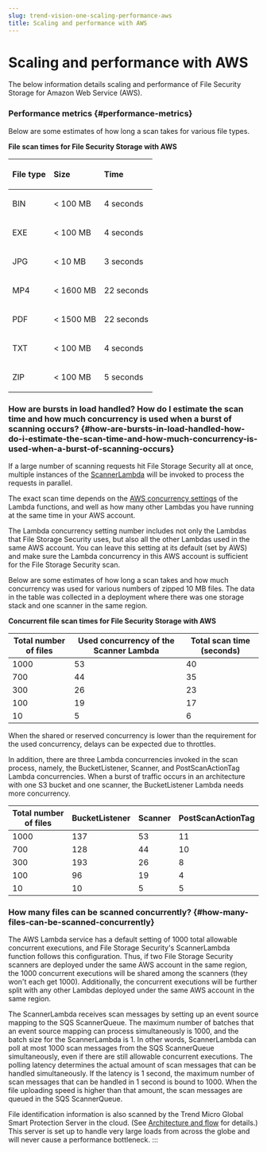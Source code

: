 ```yaml
---
slug: trend-vision-one-scaling-performance-aws
title: Scaling and performance with AWS
---
```

# Scaling and performance with AWS

The below information details scaling and performance of File Security Storage for Amazon Web Service (AWS).

### Performance metrics {#performance-metrics}

Below are some estimates of how long a scan takes for various file types.

**File scan times for File Security Storage with AWS**

<table>
<thead style="text-align: left;">
<tr>
<th style="text-align: left;"><p>File type</p></th>
<th style="text-align: left;"><p>Size</p></th>
<th style="text-align: left;"><p>Time</p></th>
</tr>
</thead>
<tbody style="text-align: left;">
<tr>
<td style="text-align: left;"><p>BIN</p></td>
<td style="text-align: left;"><p>&lt; 100 MB</p></td>
<td style="text-align: left;"><p>4 seconds</p></td>
</tr>
<tr>
<td style="text-align: left;"><p>EXE</p></td>
<td style="text-align: left;"><p>&lt; 100 MB</p></td>
<td style="text-align: left;"><p>4 seconds</p></td>
</tr>
<tr>
<td style="text-align: left;"><p>JPG</p></td>
<td style="text-align: left;"><p>&lt; 10 MB</p></td>
<td style="text-align: left;"><p>3 seconds</p></td>
</tr>
<tr>
<td style="text-align: left;"><p>MP4</p></td>
<td style="text-align: left;"><p>&lt; 1600 MB</p></td>
<td style="text-align: left;"><p>22 seconds</p></td>
</tr>
<tr>
<td style="text-align: left;"><p>PDF</p></td>
<td style="text-align: left;"><p>&lt; 1500 MB</p></td>
<td style="text-align: left;"><p>22 seconds</p></td>
</tr>
<tr>
<td style="text-align: left;"><p>TXT</p></td>
<td style="text-align: left;"><p>&lt; 100 MB</p></td>
<td style="text-align: left;"><p>4 seconds</p></td>
</tr>
<tr>
<td style="text-align: left;"><p>ZIP</p></td>
<td style="text-align: left;"><p>&lt; 100 MB</p></td>
<td style="text-align: left;"><p>5 seconds</p></td>
</tr>
</tbody>
</table>

### How are bursts in load handled? How do I estimate the scan time and how much concurrency is used when a burst of scanning occurs? {#how-are-bursts-in-load-handled-how-do-i-estimate-the-scan-time-and-how-much-concurrency-is-used-when-a-burst-of-scanning-occurs}

If a large number of scanning requests hit File Storage Security all at once, multiple instances of the [ScannerLambda](https://docs.trendmicro.com/en-us/documentation/article/trend-micro-cloud-one-file-storage-security-arch-overview-aws) will be invoked to process the requests in parallel.

The exact scan time depends on the [AWS concurrency settings](https://docs.aws.amazon.com/lambda/latest/dg/configuration-concurrency.mdx) of the Lambda functions, and well as how many other Lambdas you have running at the same time in your AWS account.

The Lambda concurrency setting number includes not only the Lambdas that File Storage Security uses, but also all the other Lambdas used in the same AWS account. You can leave this setting at its default (set by AWS) and make sure the Lambda concurrency in this AWS account is sufficient for the File Storage Security scan.

Below are some estimates of how long a scan takes and how much concurrency was used for various numbers of zipped 10 MB files. The data in the table was collected in a deployment where there was one storage stack and one scanner in the same region.

**Concurrent file scan times for File Security Storage with AWS**

<table>
<thead>
<tr>
<th>Total number of files</th>
<th>Used concurrency of the Scanner Lambda</th>
<th>Total scan time (seconds)</th>
</tr>
</thead>
<tbody>
<tr>
<td>1000</td>
<td>53</td>
<td>40</td>
</tr>
<tr>
<td>700</td>
<td>44</td>
<td>35</td>
</tr>
<tr>
<td>300</td>
<td>26</td>
<td>23</td>
</tr>
<tr>
<td>100</td>
<td>19</td>
<td>17</td>
</tr>
<tr>
<td>10</td>
<td>5</td>
<td>6</td>
</tr>
</tbody>
</table>

When the shared or reserved concurrency is lower than the requirement for the used concurrency, delays can be expected due to throttles.

In addition, there are three Lambda concurrencies invoked in the scan process, namely, the BucketListener, Scanner, and PostScanActionTag Lambda concurrencies. When a burst of traffic occurs in an architecture with one S3 bucket and one scanner, the BucketListener Lambda needs more concurrency.

<table>
<thead>
<tr>
<th>Total number of files</th>
<th>BucketListener</th>
<th>Scanner</th>
<th>PostScanActionTag</th>
</tr>
</thead>
<tbody>
<tr>
<td>1000</td>
<td>137</td>
<td>53</td>
<td>11</td>
</tr>
<tr>
<td>700</td>
<td>128</td>
<td>44</td>
<td>10</td>
</tr>
<tr>
<td>300</td>
<td>193</td>
<td>26</td>
<td>8</td>
</tr>
<tr>
<td>100</td>
<td>96</td>
<td>19</td>
<td>4</td>
</tr>
<tr>
<td>10</td>
<td>10</td>
<td>5</td>
<td>5</td>
</tr>
</tbody>
</table>

### How many files can be scanned concurrently? {#how-many-files-can-be-scanned-concurrently}

The AWS Lambda service has a default setting of 1000 total allowable concurrent executions, and File Storage Security's ScannerLambda function follows this configuration. Thus, if two File Storage Security scanners are deployed under the same AWS account in the same region, the 1000 concurrent executions will be shared among the scanners (they won't each get 1000). Additionally, the concurrent executions will be further split with any other Lambdas deployed under the same AWS account in the same region.

The ScannerLambda receives scan messages by setting up an event source mapping to the SQS ScannerQueue. The maximum number of batches that an event source mapping can process simultaneously is 1000, and the batch size for the ScannerLambda is 1. In other words, ScannerLambda can poll at most 1000 scan messages from the SQS ScannerQueue simultaneously, even if there are still allowable concurrent executions. The polling latency determines the actual amount of scan messages that can be handled simultaneously. If the latency is 1 second, the maximum number of scan messages that can be handled in 1 second is bound to 1000. When the file uploading speed is higher than that amount, the scan messages are queued in the SQS ScannerQueue.

File identification information is also scanned by the Trend Micro Global Smart Protection Server in the cloud. (See [Architecture and flow](https://docs.trendmicro.com/en-us/documentation/article/trend-micro-cloud-one-file-storage-security-arch-overview-aws) for details.) This server is set up to handle very large loads from across the globe and will never cause a performance bottleneck.
:::
